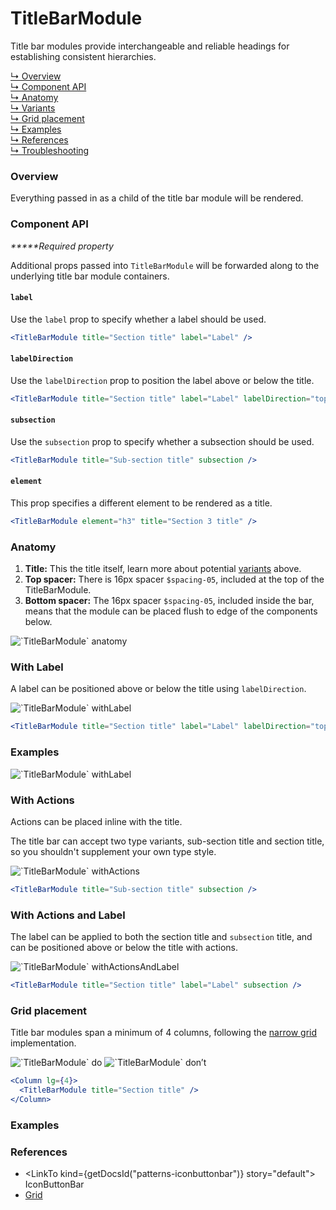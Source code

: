



# TitleBarModule

Title bar modules provide interchangeable and reliable headings for establishing
consistent hierarchies.

[↳ Overview](#overview)  
[↳ Component API](#component-api)  
[↳ Anatomy](#anatomy)  
[↳ Variants](#variants)  
[↳ Grid placement](#grid-placement)  
[↳ Examples](#examples)  
[↳ References](#references)  
[↳ Troubleshooting](#troubleshooting)

### Overview

Everything passed in as a child of the title bar module will be rendered.

<Canvas>
  <Story
    id={getDocsId('layout-modules-titlebarmodule--default')}
    parameters={parameters}
  />
</Canvas>

### Component API

<ArgsTable />

_**\***Required property_

Additional props passed into `TitleBarModule` will be forwarded along to the
underlying title bar module containers.

#### `label`

Use the `label` prop to specify whether a label should be used.

<Canvas withSource="none">
  <Default
    label="Label"
    element="h2"
    title="Section title"
    parameters={parameters}
  />
</Canvas>

```jsx
<TitleBarModule title="Section title" label="Label" />
```

#### `labelDirection`

Use the `labelDirection` prop to position the label above or below the title.

<Canvas withSource="none">
  <Default
    label="Label"
    labelDirection="bottom"
    element="h2"
    title="Section title"
    parameters={parameters}
  />
</Canvas>

```jsx
<TitleBarModule title="Section title" label="Label" labelDirection="top" />
```

#### `subsection`

Use the `subsection` prop to specify whether a subsection should be used.

<Canvas withSource="none">
  <Default title="Sub-section title" subsection parameters={parameters} />
</Canvas>

```jsx
<TitleBarModule title="Sub-section title" subsection />
```

#### `element`

This prop specifies a different element to be rendered as a title.

<Canvas withSource="none">
  <Default element="h3" title="Section 3 title" parameters={parameters} />
</Canvas>

```jsx
<TitleBarModule element="h3" title="Section 3 title" />
```

### Anatomy

1. **Title:** This the title itself, learn more about potential
   [variants](#variants) above.
2. **Top spacer:** There is 16px spacer `$spacing-05`, included at the top of
   the TitleBarModule.
3. **Bottom spacer:** The 16px spacer `$spacing-05`, included inside the bar,
   means that the module can be placed flush to edge of the components below.

<img alt="`TitleBarModule` anatomy" src={anatomy} />

### With Label

A label can be positioned above or below the title using `labelDirection`.

<img alt="`TitleBarModule` withLabel" src={withLabel} />

```jsx
<TitleBarModule title="Section title" label="Label" labelDirection="top" />
```

### Examples

<Row>
  <Column>
    <img alt="`TitleBarModule` withLabel" src={withLabelPositions} />
  </Column>
</Row>

### With Actions

Actions can be placed inline with the title.

The title bar can accept two type variants, sub-section title and section title,
so you shouldn't supplement your own type style.

<img alt="`TitleBarModule` withActions" src={withActions} />

```jsx
<TitleBarModule title="Sub-section title" subsection />
```

### With Actions and Label

The label can be applied to both the section title and `subsection` title, and
can be positioned above or below the title with actions.

<img alt="`TitleBarModule` withActionsAndLabel" src={withActionsAndLabel} />

```jsx
<TitleBarModule title="Section title" label="Label" subsection />
```

### Grid placement

Title bar modules span a minimum of 4 columns, following the
[narrow grid](https://react.carbondesignsystem.com/?path=/docs/grid--narrow)
implementation.

<Row>
  <Column>
    <img alt="`TitleBarModule` do" src={doImage} />
  </Column>

  <Column>
    <img alt="`TitleBarModule` don’t" src={dont} />
  </Column>
</Row>

```jsx
<Column lg={4}>
  <TitleBarModule title="Section title" />
</Column>
```

### Examples

<Row>
  <Detail />
  <Overview />
</Row>

### References

- <LinkTo kind={getDocsId("patterns-iconbuttonbar")} story="default">
    IconButtonBar
  </LinkTo>
- [Grid](https://react.carbondesignsystem.com/?path=/docs/grid--narrow)

<Troubleshooting />
